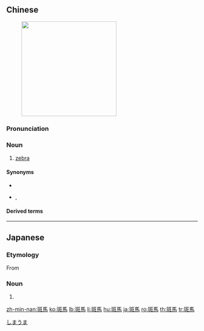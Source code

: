 {{also|斑马}}
==Chinese==
{{zh-forms|s=斑马}}
[[Image:Equus grevyi (aka).jpg|250px|thumb|right|{{lang|zh|斑馬}}]]

===Pronunciation===
{{zh-pron
|m=bānmǎ
|c=baan1 maa5
|h=pfs=pân-mâ
|mn=pan-bé/pan-má
|cat=n
}}

===Noun===
{{zh-noun}}

# [[zebra]] {{zh-mw|匹}}

====Synonyms====
* {{zh-l|福祿}}
* {{qualifier|Min Nan}} {{zh-l|花條馬}}, {{zh-l|花斑馬}}

====Derived terms====
{{zh-der|斑馬線}}

{{zh-cat|Equids}}

----

==Japanese==

===Etymology===
{{ja-kanjitab|しま|うま|yomi=irr}}
From {{etyl|zh|ja|sort=しまうま}} {{m|zh|斑馬}}

===Noun===
{{ja-noun|しまうま|シマウマ}}

# {{alternative spelling of|縞馬|lang=ja}}

[[Category:ja:Equids|しまうま]]

[[zh-min-nan:斑馬]]
[[ko:斑馬]]
[[lb:斑馬]]
[[li:斑馬]]
[[hu:斑馬]]
[[ja:斑馬]]
[[ro:斑馬]]
[[th:斑馬]]
[[tr:斑馬]]
